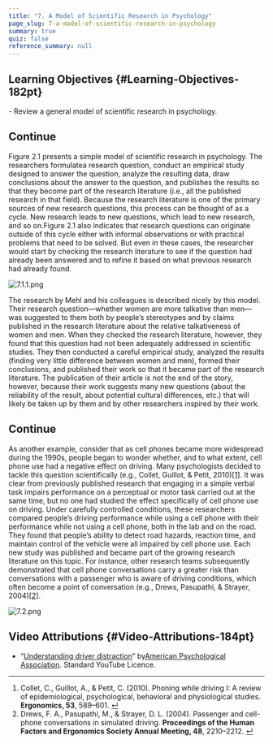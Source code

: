 ```yaml
---
title: "7. A Model of Scientific Research in Psychology"
page_slug: 7-a-model-of-scientific-research-in-psychology
summary: true
quiz: false
reference_summary: null
---
```

<section className="content-chunk" aria-labelledby="Learning-Objectives-182pt" data-subsection-id="Learning-Objectives-182pt" data-show-header="true">

## Learning Objectives \{#Learning-Objectives-182pt}

\- Review a general model of scientific research in psychology.

</section>

<section className="content-chunk" aria-labelledby="Continue-717t" data-subsection-id="Continue-717t" data-show-header="false">

<h2 className="sr-only" id="Continue-717t">Continue</h2>

Figure 2.1 presents a simple model of scientific research in psychology. The researchers formulatea research question, conduct an empirical study designed to answer the question, analyze the resulting data, draw conclusions about the answer to the question, and publishes the results so that they become part of the research literature (i.e., all the published research in that field). Because the research literature is one of the primary sources of new research questions, this process can be thought of as a cycle. New research leads to new questions, which lead to new research, and so on.Figure 2.1 also indicates that research questions can originate outside of this cycle either with informal observations or with practical problems that need to be solved. But even in these cases, the researcher would start by checking the research literature to see if the question had already been answered and to refine it based on what previous research had already found.

![7.1.1.png](https://nbjrajrmujlgxmcvqsge.supabase.co/storage/v1/object/public/strapi/files/7.1.1.png-f6e90c177bf745016d4e77ed6cb8b99c.png)

The research by Mehl and his colleagues is described nicely by this model. Their research question—whether women are more talkative than men—was suggested to them both by people’s stereotypes and by claims published in the research literature about the relative talkativeness of women and men. When they checked the research literature, however, they found that this question had not been adequately addressed in scientific studies. They then conducted a careful empirical study, analyzed the results (finding very little difference between women and men), formed their conclusions, and published their work so that it became part of the research literature. The publication of their article is not the end of the story, however, because their work suggests many new questions (about the reliability of the result, about potential cultural differences, etc.) that will likely be taken up by them and by other researchers inspired by their work.

</section>

<section className="content-chunk" aria-labelledby="Continue-719t" data-subsection-id="Continue-719t" data-show-header="false">

<h2 className="sr-only" id="Continue-719t">Continue</h2>

As another example, consider that as cell phones became more widespread during the 1990s, people began to wonder whether, and to what extent, cell phone use had a negative effect on driving. Many psychologists decided to tackle this question scientifically (e.g., Collet, Guillot, & Petit, 2010)[\[1\]](https://kpu.pressbooks.pub/psychmethods4e/chapter/a-model-of-scientific-research-in-psychology/#footnote-32-1 "Collet, C., Guillot, A., & Petit, C. (2010). Phoning while driving I: A review of epidemiological, psychological, behavioral and physiological studies. Ergonomics, 53, 589–601."). It was clear from previously published research that engaging in a simple verbal task impairs performance on a perceptual or motor task carried out at the same time, but no one had studied the effect specifically of cell phone use on driving. Under carefully controlled conditions, these researchers compared people’s driving performance while using a cell phone with their performance while not using a cell phone, both in the lab and on the road. They found that people’s ability to detect road hazards, reaction time, and maintain control of the vehicle were all impaired by cell phone use. Each new study was published and became part of the growing research literature on this topic. For instance, other research teams subsequently demonstrated that cell phone conversations carry a greater risk than conversations with a passenger who is aware of driving conditions, which often become a point of conversation (e.g., Drews, Pasupathi, & Strayer, 2004)[\[2\]](https://kpu.pressbooks.pub/psychmethods4e/chapter/a-model-of-scientific-research-in-psychology/#footnote-32-2 "Drews, F. A., Pasupathi, M., & Strayer, D. L. (2004). Passenger and cell-phone conversations in simulated driving. Proceedings of the Human Factors and Ergonomics Society Annual Meeting, 48, 2210–2212.").

![7.2.png](https://nbjrajrmujlgxmcvqsge.supabase.co/storage/v1/object/public/strapi/files/7.2.png-ca5c1a0b41e49e5bcaea55d023c5b4bb.png)

</section>

<section className="content-chunk" aria-labelledby="Video-Attributions-184pt" data-subsection-id="Video-Attributions-184pt" data-show-header="true">

## Video Attributions \{#Video-Attributions-184pt}

* “[Understanding driver distraction](https://youtu.be/XToWVxS_9lA)” by[American Psychological Association](https://www.youtube.com/channel/UC1yk0FVuAQctI6yjRlqc1Eg). Standard YouTube Licence.

* * *

1.  Collet, C., Guillot, A., & Petit, C. (2010). Phoning while driving I: A review of epidemiological, psychological, behavioral and physiological studies. __Ergonomics, 53__, 589–601. [↵](https://kpu.pressbooks.pub/psychmethods4e/chapter/a-model-of-scientific-research-in-psychology/#return-footnote-32-1)
2.  Drews, F. A., Pasupathi, M., & Strayer, D. L. (2004). Passenger and cell-phone conversations in simulated driving. __Proceedings of the Human Factors and Ergonomics Society Annual Meeting, 48__, 2210–2212. [↵](https://kpu.pressbooks.pub/psychmethods4e/chapter/a-model-of-scientific-research-in-psychology/#return-footnote-32-2)

</section>

